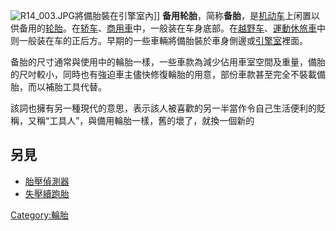{{expand|time=2016-08-01T01:07:37+00:00}}
{{unreferenced|time=2016-08-01T01:07:37+00:00}}
[[File:R14_003.JPG|right]]將備胎裝在引擎室內]]
'''备用轮胎'''，简称'''备胎'''，是[[机动车|机动车]]上闲置以供备用的[[轮胎|轮胎]]。在[[轿车|轿车]]、[[商用車|商用車]]中，一般装在车身底部。在[[越野车|越野车]]、[[運動休旅車|運動休旅車]]中则一般装在车的正后方。早期的一些車輛將備胎裝於車身側邊或[[引擎室|引擎室]]裡面。

备胎的尺寸通常與使用中的輪胎一樣，一些車款為減少佔用車室空間及重量，備胎的尺吋較小，同時也有強迫車主儘快修復輪胎的用意，部份車款甚至完全不裝載備胎，而以補胎工具代替。

該詞也擁有另一種現代的意思，表示該人被喜歡的另一半當作令自己生活便利的貶稱，又稱“工具人”，與備用輪胎一樣，舊的壞了，就換一個新的
==另見==
*[[胎壓偵測器|胎壓偵測器]]
*[[失壓續跑胎|失壓續跑胎]]

{{commonscat|Spare tires}}

{{零件與附件}}

[[Category:輪胎|Category:輪胎]]